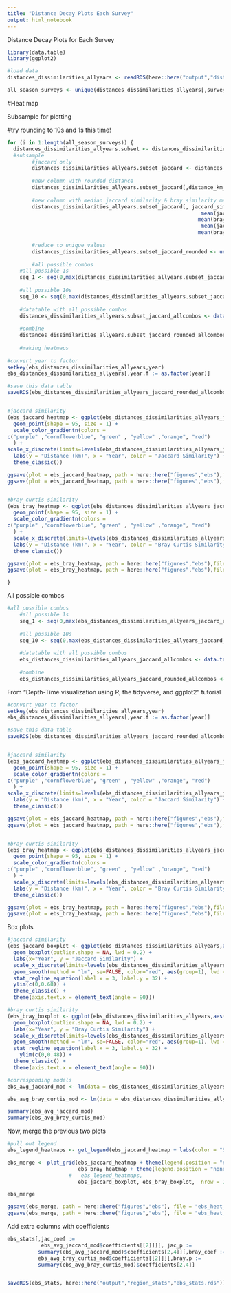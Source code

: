 ```yaml
---
title: "Distance Decay Plots Each Survey"
output: html_notebook
---
```


Distance Decay Plots for Each Survey

```r
library(data.table)
library(ggplot2)

#load data
distances_dissimilarities_allyears <- readRDS(here::here("output","distance_decay","distances_dissimilarities_allyears.rds"))

all_season_surveys <- unique(distances_dissimilarities_allyears[,survey_season])
```


#Heat map

Subsample for plotting

#try rounding to 10s and 1s this time!
```r

for (i in 1:length(all_season_surveys)) {
  distances_dissimilarities_allyears.subset <- distances_dissimilarities_allyears[survey_season == all_season_surveys[i],]
  #subsample
        #jaccard only
        distances_dissimilarities_allyears.subset_jaccard <- distances_dissimilarities_allyears.subset[,.(year,distance,jaccard_similarity_turnover, bray_curtis_similarity_balanced)][,distance_km := distance/1000]
        
        #new column with rounded distance
        distances_dissimilarities_allyears.subset_jaccard[,distance_km_10s := round_any(distance_km,10)][,distance_km_1s := round(distance_km,0)] #round to nearest 10, 1
        
        #new column with median jaccard similarity & bray similarity meapt for 1 and 10 km
        distances_dissimilarities_allyears.subset_jaccard[, jaccard_similarity_mean_10s := 
                                                               mean(jaccard_similarity_turnover), .(year, distance_km_10s)][, bray_similarity_mean_10s :=
                                                              mean(bray_curtis_similarity_balanced), .(year, distance_km_1s)][, jaccard_similarity_mean_1s := 
                                                               mean(jaccard_similarity_turnover), .(year, distance_km_1s)][, bray_similarity_mean_1s :=
                                                              mean(bray_curtis_similarity_balanced), .(year, distance_km_1s)]
        
        #reduce to unique values
        distances_dissimilarities_allyears.subset_jaccard_rounded <- unique(ebs_distances_dissimilarities_allyears_jaccard, by = c("year","distance_km_10s","distance_km_1s"))
        
        #all possible combos
    #all possible 1s
    seq_1 <- seq(0,max(distances_dissimilarities_allyears.subset_jaccard_rounded$distance_km_1s), by = 1)
    
    #all possible 10s
    seq_10 <- seq(0,max(distances_dissimilarities_allyears.subset_jaccard_rounded$distance_km_10s), by = 10)
    
    #datatable with all possible combos
    distances_dissimilarities_allyears.subset_jaccard_allcombos <- data.table(expand.grid(year = ebs_years, distance_km_1s = seq_1))
    
    #combine
    distances_dissimilarities_allyears.subset_jaccard_rounded_allcombos <- distances_dissimilarities_allyears.subset_jaccard_allcombos[distances_dissimilarities_allyears.subset_jaccard_rounded, on = c("year","distance_km_1s")]
    
    #making heatmaps
    
#convert year to factor
setkey(ebs_distances_dissimilarities_allyears,year)
ebs_distances_dissimilarities_allyears[,year.f := as.factor(year)]

#save this data table
saveRDS(ebs_distances_dissimilarities_allyears_jaccard_rounded_allcombos, here::here("output","distance_decay","ebs_distances_dissimilarities_allyears_jaccard_rounded_allcombos.rds"))


#jaccard similarity
(ebs_jaccard_heatmap <- ggplot(ebs_distances_dissimilarities_allyears_jaccard_rounded_allcombos,aes(as.factor(year),distance_km_1s, color = jaccard_similarity_mean_1s)) +
  geom_point(shape = 95, size = 1) +
  scale_color_gradientn(colors =
c("purple" ,"cornflowerblue", "green" , "yellow" ,"orange", "red")
  ) +
scale_x_discrete(limits=levels(ebs_distances_dissimilarities_allyears_jaccard_rounded_allcombos$year.f), breaks = c("1984", "1990", "1995", "2000", "2005", "2010","2015")) +
  labs(y = "Distance (km)", x = "Year", color = "Jaccard Similarity") +
  theme_classic())

ggsave(plot = ebs_jaccard_heatmap, path = here::here("figures","ebs"),file = "ebs_jaccard_heatmap.jpg")
ggsave(plot = ebs_jaccard_heatmap, path = here::here("figures","ebs"),file = "ebs_jaccard_heatmap.eps")


#bray curtis similarity
(ebs_bray_heatmap <- ggplot(ebs_distances_dissimilarities_allyears_jaccard_rounded_allcombos,aes(as.factor(year),distance_km_1s, color = bray_similarity_mean_1s)) +
  geom_point(shape = 95, size = 1) +
  scale_color_gradientn(colors =
c("purple" ,"cornflowerblue", "green" , "yellow" ,"orange", "red")
  ) +
  scale_x_discrete(limits=levels(ebs_distances_dissimilarities_allyears_jaccard_rounded_allcombos$year.f), breaks = c("1984", "1990", "1995", "2000", "2005", "2010","2015")) +
  labs(y = "Distance (km)", x = "Year", color = "Bray Curtis Similarity") +
  theme_classic())

ggsave(plot = ebs_bray_heatmap, path = here::here("figures","ebs"),file = "ebs_bray_heatmap.jpg")
ggsave(plot = ebs_bray_heatmap, path = here::here("figures","ebs"),file = "ebs_bray_heatmap.eps")

}
```

All possible combos
```r

#all possible combos
    #all possible 1s
    seq_1 <- seq(0,max(ebs_distances_dissimilarities_allyears_jaccard_rounded$distance_km_1s), by = 1)
    
    #all possible 10s
    seq_10 <- seq(0,max(ebs_distances_dissimilarities_allyears_jaccard_rounded$distance_km_10s), by = 10)
    
    #datatable with all possible combos
    ebs_distances_dissimilarities_allyears_jaccard_allcombos <- data.table(expand.grid(year = ebs_years, distance_km_1s = seq_1))
    
    #combine
    ebs_distances_dissimilarities_allyears_jaccard_rounded_allcombos <- ebs_distances_dissimilarities_allyears_jaccard_allcombos[ebs_distances_dissimilarities_allyears_jaccard_rounded, on = c("year","distance_km_1s")]

```

From "Depth-Time visualization using R, the tidyverse, and ggplot2" tutorial

```r

#convert year to factor
setkey(ebs_distances_dissimilarities_allyears,year)
ebs_distances_dissimilarities_allyears[,year.f := as.factor(year)]

#save this data table
saveRDS(ebs_distances_dissimilarities_allyears_jaccard_rounded_allcombos, here::here("output","distance_decay","ebs_distances_dissimilarities_allyears_jaccard_rounded_allcombos.rds"))


#jaccard similarity
(ebs_jaccard_heatmap <- ggplot(ebs_distances_dissimilarities_allyears_jaccard_rounded_allcombos,aes(as.factor(year),distance_km_1s, color = jaccard_similarity_mean_1s)) +
  geom_point(shape = 95, size = 1) +
  scale_color_gradientn(colors =
c("purple" ,"cornflowerblue", "green" , "yellow" ,"orange", "red")
  ) +
scale_x_discrete(limits=levels(ebs_distances_dissimilarities_allyears_jaccard_rounded_allcombos$year.f), breaks = c("1984", "1990", "1995", "2000", "2005", "2010","2015")) +
  labs(y = "Distance (km)", x = "Year", color = "Jaccard Similarity") +
  theme_classic())

ggsave(plot = ebs_jaccard_heatmap, path = here::here("figures","ebs"),file = "ebs_jaccard_heatmap.jpg")
ggsave(plot = ebs_jaccard_heatmap, path = here::here("figures","ebs"),file = "ebs_jaccard_heatmap.eps")


#bray curtis similarity
(ebs_bray_heatmap <- ggplot(ebs_distances_dissimilarities_allyears_jaccard_rounded_allcombos,aes(as.factor(year),distance_km_1s, color = bray_similarity_mean_1s)) +
  geom_point(shape = 95, size = 1) +
  scale_color_gradientn(colors =
c("purple" ,"cornflowerblue", "green" , "yellow" ,"orange", "red")
  ) +
  scale_x_discrete(limits=levels(ebs_distances_dissimilarities_allyears_jaccard_rounded_allcombos$year.f), breaks = c("1984", "1990", "1995", "2000", "2005", "2010","2015")) +
  labs(y = "Distance (km)", x = "Year", color = "Bray Curtis Similarity") +
  theme_classic())

ggsave(plot = ebs_bray_heatmap, path = here::here("figures","ebs"),file = "ebs_bray_heatmap.jpg")
ggsave(plot = ebs_bray_heatmap, path = here::here("figures","ebs"),file = "ebs_bray_heatmap.eps")
```
Box plots
```r

#jaccard similarity
(ebs_jaccard_boxplot <- ggplot(ebs_distances_dissimilarities_allyears,aes(year.f,jaccard_similarity_turnover)) +
  geom_boxplot(outlier.shape = NA, lwd = 0.2) +
  labs(x="Year", y = "Jaccard Similarity") +
  scale_x_discrete(limits=levels(ebs_distances_dissimilarities_allyears$year.f), breaks = c("1984", "1990", "1995", "2000", "2005", "2010","2015")) +
  geom_smooth(method = "lm", se=FALSE, color="red", aes(group=1), lwd = 0.3) +
  stat_regline_equation(label.x = 3, label.y = 32) +
  ylim(c(0,0.68)) +
  theme_classic() +
  theme(axis.text.x = element_text(angle = 90)))

#bray curtis similarity
(ebs_bray_boxplot <- ggplot(ebs_distances_dissimilarities_allyears,aes(year.f,bray_curtis_similarity_balanced)) +
  geom_boxplot(outlier.shape = NA, lwd = 0.2) +
  labs(x="Year", y = "Bray Curtis Similarity") +
  scale_x_discrete(limits=levels(ebs_distances_dissimilarities_allyears$year.f), breaks = c("1984", "1990", "1995", "2000", "2005", "2010","2015")) +
  geom_smooth(method = "lm", se=FALSE, color="red", aes(group=1), lwd = 0.3) +
  stat_regline_equation(label.x = 3, label.y = 32) +
    ylim(c(0,0.48)) +
  theme_classic() +
  theme(axis.text.x = element_text(angle = 90)))

#corresponding models
ebs_avg_jaccard_mod <- lm(data = ebs_distances_dissimilarities_allyears, formula = jaccard_similarity_turnover ~ as.numeric(year))

ebs_avg_bray_curtis_mod <- lm(data = ebs_distances_dissimilarities_allyears, formula = bray_curtis_similarity_balanced ~ as.numeric(year))

summary(ebs_avg_jaccard_mod)
summary(ebs_avg_bray_curtis_mod)
```

Now, merge the previous two plots
```r
#pull out legend
ebs_legend_heatmaps <- get_legend(ebs_jaccard_heatmap + labs(color = "Similarity"))

ebs_merge <- plot_grid(ebs_jaccard_heatmap + theme(legend.position = "none", axis.title.x = element_blank(), axis.text.x = element_blank()) ,
                       ebs_bray_heatmap + theme(legend.position = "none", axis.title.x = element_blank(), axis.text.x = element_blank(), axis.title.y = element_blank()),
                    #   ebs_legend_heatmaps,
                       ebs_jaccard_boxplot, ebs_bray_boxplot,  nrow = 2, ncol = 2, align = "hv", axis = "lb")

ebs_merge

ggsave(ebs_merge, path = here::here("figures","ebs"), file = "ebs_heat_boxplot_merge.jpg", width = 6, height = 5, unit = "in")
ggsave(ebs_merge, path = here::here("figures","ebs"), file = "ebs_heat_boxplot_merge.eps", width = 6, height = 5, unit = "in")

```

Add extra columns with coefficients
```r

ebs_stats[,jac_coef := 
           ebs_avg_jaccard_mod$coefficients[[2]]][, jac_p := 
          summary(ebs_avg_jaccard_mod)$coefficients[2,4]][,bray_coef :=
          ebs_avg_bray_curtis_mod$coefficients[[2]]][,bray.p := 
          summary(ebs_avg_bray_curtis_mod)$coefficients[2,4]]


saveRDS(ebs_stats, here::here("output","region_stats","ebs_stats.rds"))
```





